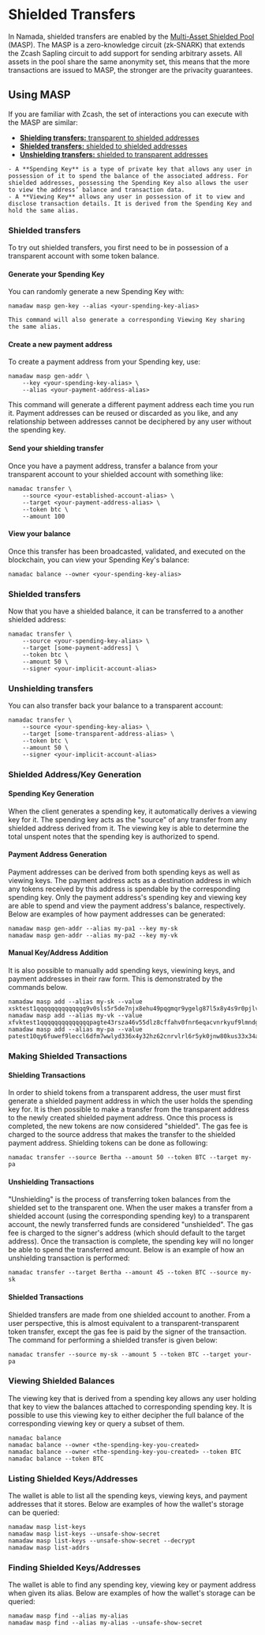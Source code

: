
# Shielded Transfers

In Namada, shielded transfers are enabled by the [Multi-Asset Shielded Pool](https://specs.namada.net/masp/ledger-integration.html?highlight=MASP#masp-integration-spec) (MASP). The MASP is a zero-knowledge circuit (zk-SNARK) that extends the Zcash Sapling circuit to add support for sending arbitrary assets. All assets in the pool share the same anonymity set, this means that the more transactions are issued to MASP, the stronger are the privacity guarantees.

## Using MASP

If you are familiar with Zcash, the set of interactions you can execute with the MASP are similar:

- [**Shielding transfers:** transparent to shielded addresses](#shielding-transfers)
- [**Shielded transfers:** shielded to shielded addresses](#shielded-transfers)
- [**Unshielding transfers:** shielded to transparent addresses](#unshielding-transfers)

```admonish info "Lexicon"
- A **Spending Key** is a type of private key that allows any user in possession of it to spend the balance of the associated address. For shielded addresses, possessing the Spending Key also allows the user to view the address’ balance and transaction data.
- A **Viewing Key** allows any user in possession of it to view and disclose transaction details. It is derived from the Spending Key and hold the same alias. 
```

### Shielded transfers

To try out shielded transfers, you first need to be in possession of a
transparent account with some token balance.



#### Generate your Spending Key

You can randomly generate a new Spending Key with:

```shell copy
namadaw masp gen-key --alias <your-spending-key-alias>
```

```admonish info
This command will also generate a corresponding Viewing Key sharing
the same alias.
```

#### Create a new payment address

To create a payment address from your Spending key, use:

```shell copy
namadaw masp gen-addr \
    --key <your-spending-key-alias> \
    --alias <your-payment-address-alias>
```

<Callout>
This command will generate a different payment address each time you run it. Payment addresses can be reused or discarded as you like, and any relationship between addresses cannot be deciphered by any user without the spending key.
</Callout>

#### Send your shielding transfer

Once you have a payment address, transfer a balance from your
transparent account to your shielded account with something like:

```shell copy
namadac transfer \
    --source <your-established-account-alias> \
    --target <your-payment-address-alias> \
    --token btc \
    --amount 100
```

#### View your balance

Once this transfer has been broadcasted, validated, and executed on the blockchain, you can view your Spending Key's
balance:

```shell copy
namadac balance --owner <your-spending-key-alias>
```

### Shielded transfers

Now that you have a shielded balance, it can be transferred to a
another shielded address:

```shell copy
namadac transfer \
    --source <your-spending-key-alias> \
    --target [some-payment-address] \
    --token btc \
    --amount 50 \
    --signer <your-implicit-account-alias>
```

### Unshielding transfers

You can also transfer back your balance to a transparent account:

```shell copy
namadac transfer \
    --source <your-spending-key-alias> \
    --target [some-transparent-address-alias> \
    --token btc \
    --amount 50 \
    --signer <your-implicit-account-alias>
```

### Shielded Address/Key Generation

#### Spending Key Generation

When the client generates a spending key, it automatically derives a viewing key for it. The spending key acts as the "source" of any transfer from any shielded address derived from it. The viewing key is able to determine the total unspent notes that the spending key is authorized to spend. 


#### Payment Address Generation

Payment addresses can be derived from both spending keys as well as viewing keys. The payment address acts as a destination address in which any tokens received by this address is spendable by the corresponding spending key. Only the payment address's spending key and viewing key are able to spend and view the payment address's balance, respectively. Below are examples of how payment addresses can be
generated:

```
namadaw masp gen-addr --alias my-pa1 --key my-sk
namadaw masp gen-addr --alias my-pa2 --key my-vk
```

#### Manual Key/Address Addition

It is also possible to manually add spending keys, viewining keys, and payment addresses in their raw form. This is demonstrated by the commands below.

```
namadaw masp add --alias my-sk --value xsktest1qqqqqqqqqqqqqq9v0sls5r5de7njx8ehu49pqgmqr9ygelg87l5x8y4s9r0pjlvu69au6gn3su5ewneas486hdccyayx32hxvt64p3d0hfuprpgcgv2q9gdx3jvxrn02f0nnp3jtdd6f5vwscfuyum083cvfv4jun75ak5sdgrm2pthzj3sflxc0jx0edrakx3vdcngrfjmru8ywkguru8mxss2uuqxdlglaz6undx5h8w7g70t2es850g48xzdkqay5qs0yw06rtxcvedhsv
namadaw masp add --alias my-vk --value xfvktest1qqqqqqqqqqqqqqpagte43rsza46v55dlz8cffahv0fnr6eqacvnrkyuf9lmndgal7erg38awgq60r259csg3lxeeyy5355f5nj3ywpeqgd2guqd73uxz46645d0ayt9em88wflka0vsrq29u47x55psw93ly80lvftzdr5ccrzuuedtf6fala4r4nnazm9y9hq5yu6pq24arjskmpv4mdgfn3spffxxv8ugvym36kmnj45jcvvmm227vqjm5fq8882yhjsq97p7xrwqt7n63v
namadaw masp add --alias my-pa --value patest10qy6fuwef9leccl6dfm7wwlyd336x4y32hz62cnrvlrl6r5yk0jnw80kus33x34a5peg2xc4csn
```

### Making Shielded Transactions

#### Shielding Transactions

In order to shield tokens from a transparent address, the user must first generate a shielded payment address in which the user holds the spending key for. It is then possible to make a transfer from the transparent address to the newly created shielded payment address. Once this process is completed, the new tokens are now considered "shielded". The
gas fee is charged to the source address that makes the transfer to the shielded payment address. Shielding tokens can be done as following:

```
namadac transfer --source Bertha --amount 50 --token BTC --target my-pa
```

#### Unshielding Transactions

"Unshielding" is the process of transferring token balances from the shielded set to the transparent one. When the user makes a transfer from a shielded account (using the corresponding spending key) to a transparent account, the newly transferred funds are considered "unshielded". The gas fee is charged to the signer's address (which should default to the target
address). Once the transaction is complete, the spending key will no
longer be able to spend the transferred amount. Below is an example of
how an unshielding transaction is performed:

```
namadac transfer --target Bertha --amount 45 --token BTC --source my-sk
```

#### Shielded Transactions

Shielded transfers are made from one shielded account to another. From a user perspective, this is almost equivalent to a transparent-transparent token transfer, except the gas fee is paid by the signer of the transaction. The command for performing a shielded transfer is given below:

```
namadac transfer --source my-sk --amount 5 --token BTC --target your-pa
```

### Viewing Shielded Balances

The viewing key that is derived from a spending key allows any user holding that key to view the balances attached to corresponding spending key. It is possible to use this viewing key to either decipher the full balance of the corresponding viewing key or query a subset of them.

```
namadac balance
namadac balance --owner <the-spending-key-you-created>
namadac balance --owner <the-spending-key-you-created> --token BTC
namadac balance --token BTC
```

### Listing Shielded Keys/Addresses

The wallet is able to list all the spending keys, viewing keys,
and payment addresses that it stores. Below are examples of how the
wallet's storage can be queried:

```
namadaw masp list-keys
namadaw masp list-keys --unsafe-show-secret
namadaw masp list-keys --unsafe-show-secret --decrypt
namadaw masp list-addrs
```

### Finding Shielded Keys/Addresses

The wallet is able to find any spending key, viewing key or
payment address when given its alias. Below are examples of how the
wallet's storage can be queried:

```
namadaw masp find --alias my-alias
namadaw masp find --alias my-alias --unsafe-show-secret
```
